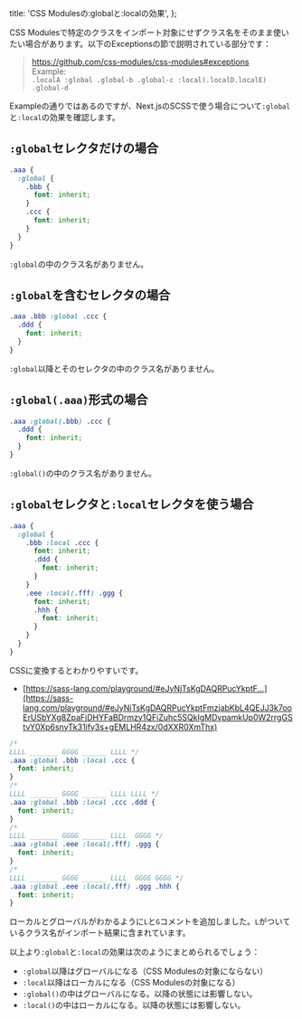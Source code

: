   title: 'CSS Modulesの:globalと:localの効果',
};


CSS Modulesで特定のクラスをインポート対象にせずクラス名をそのまま使いたい場合があります。以下のExceptionsの節で説明されている部分です：

> https://github.com/css-modules/css-modules#exceptions<br/>
> Example:<br/>`.localA :global .global-b .global-c :local(.localD.localE) .global-d`

Exampleの通りではあるのですが、Next.jsのSCSSで使う場合について`:global`と`:local`の効果を確認します。

## `:global`セレクタだけの場合

```scss sample1.module.scss
.aaa {
  :global {
    .bbb {
      font: inherit;
    }
    .ccc {
      font: inherit;
    }
  }
}
```


<Figure id="sample1" caption="sample1.module.scssのインポート結果">
  <DataViewer value={sample1} />
</Figure>

`:global`の中のクラス名がありません。

## `:global`を含むセレクタの場合

```scss sample2.module.scss
.aaa .bbb :global .ccc {
  .ddd {
    font: inherit;
  }
}
```


<Figure id="sample2" caption="sample2.module.scssのインポート結果">
  <DataViewer value={sample2} />
</Figure>

`:global`以降とそのセレクタの中のクラス名がありません。

## `:global(.aaa)`形式の場合

```scss sample3.module.scss
.aaa :global(.bbb) .ccc {
  .ddd {
    font: inherit;
  }
}
```


<Figure id="sample3" caption="sample3.module.scssのインポート結果">
  <DataViewer value={sample3} />
</Figure>

`:global()`の中のクラス名がありません。

## `:global`セレクタと`:local`セレクタを使う場合

```scss sample4.module.scss
.aaa {
  :global {
    .bbb :local .ccc {
      font: inherit;
      .ddd {
        font: inherit;
      }
    }
    .eee :local(.fff) .ggg {
      font: inherit;
      .hhh {
        font: inherit;
      }
    }
  }
}
```


<Figure id="sample4" caption="sample4.module.scssのインポート結果">
  <DataViewer value={sample4} />
</Figure>

CSSに変換するとわかりやすいです。

- [https://sass-lang.com/playground/#eJyNjTsKgDAQRPucYkptF...](https://sass-lang.com/playground/#eJyNjTsKgDAQRPucYkptFmzjabKbL4QEJJ3k7ooErUSbYXg8ZpaFjDHYFaBDrmzy1QFiZuhc5SQkIgMDvpamkUp0W2rrgGStvY0Xp6snyTk31ify3s+gEMLHR4zx/0dXXR0XmThx)

```css sample4.module.scssをCSSに変換した結果
/*
LLLL _______ GGGG ______ LLLL */
.aaa :global .bbb :local .ccc {
  font: inherit;
}
/*
LLLL _______ GGGG ______ LLLL LLLL */
.aaa :global .bbb :local .ccc .ddd {
  font: inherit;
}
/*
LLLL _______ GGGG ______ LLLL  GGGG */
.aaa :global .eee :local(.fff) .ggg {
  font: inherit;
}
/*
LLLL _______ GGGG ______ LLLL  GGGG GGGG */
.aaa :global .eee :local(.fff) .ggg .hhh {
  font: inherit;
}
```

ローカルとグローバルがわかるように`L`と`G`コメントを追加しました。`L`がついているクラス名がインポート結果に含まれています。

以上より`:global`と`:local`の効果は次のようにまとめられるでしょう：

- `:global`以降はグローバルになる（CSS Modulesの対象にならない）
- `:local`以降はローカルになる（CSS Modulesの対象になる）
- `:global()`の中はグローバルになる。以降の状態には影響しない。
- `:local()`の中はローカルになる。以降の状態には影響しない。

